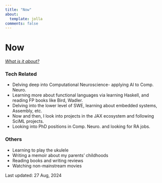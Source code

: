 ```yaml
---
title: "Now"
about:
  template: jolla
comments: false
---
```


# Now

[_What is it about?_](https://sive.rs/now2)

### Tech Related
- Delving deep into Computational Neuroscience- applying AI to Comp. Neuro.
- Learning more about functional languages via learning Haskell, and reading FP books like Bird, Wadler.
- Delving into the lower level of SWE, learning about embedded systems, Assembly, etc.
- Now and then, I look into projects in the JAX ecosystem and following SciML projects.
- Looking into PhD positions in Comp. Neuro. and looking for RA jobs.

### Others
- Learning to play the ukulele
- Writing a memoir about my parents' childhoods
- Reading books and writing reviews
- Watching non-mainstream movies

Last updated: 27 Aug, 2024